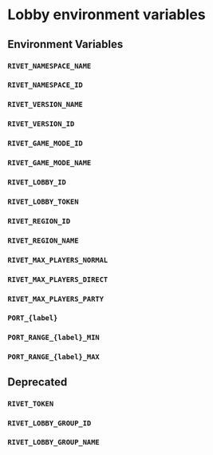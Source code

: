 # Lobby environment variables

<Snippet file="wip.mdx" />

## Environment Variables
### `RIVET_NAMESPACE_NAME`
### `RIVET_NAMESPACE_ID`
### `RIVET_VERSION_NAME`
### `RIVET_VERSION_ID`
### `RIVET_GAME_MODE_ID`
### `RIVET_GAME_MODE_NAME`
### `RIVET_LOBBY_ID`
### `RIVET_LOBBY_TOKEN`
### `RIVET_REGION_ID`
### `RIVET_REGION_NAME`
### `RIVET_MAX_PLAYERS_NORMAL`
### `RIVET_MAX_PLAYERS_DIRECT`
### `RIVET_MAX_PLAYERS_PARTY`
### `PORT_{label}`
### `PORT_RANGE_{label}_MIN`
### `PORT_RANGE_{label}_MAX`

## Deprecated
### `RIVET_TOKEN`
### `RIVET_LOBBY_GROUP_ID`
### `RIVET_LOBBY_GROUP_NAME`
